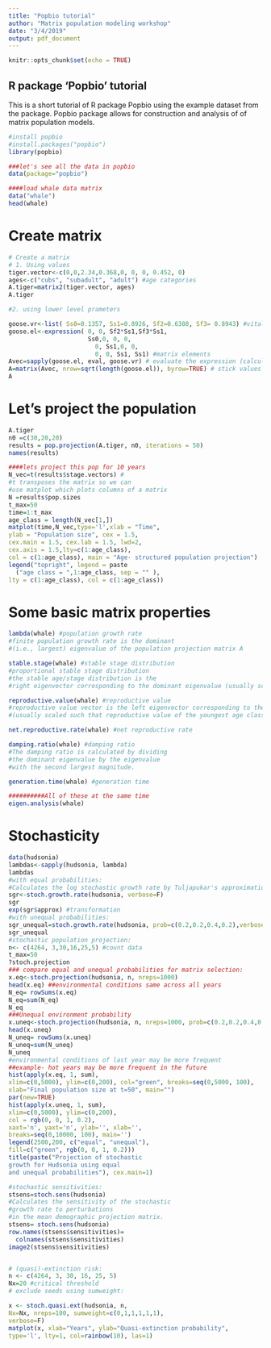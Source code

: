 ```yaml
---
title: "Popbio tutorial"
author: "Matrix population modeling workshop"
date: "3/4/2019"
output: pdf_document
---
```


```r
knitr::opts_chunk$set(echo = TRUE)
```

## R package 'Popbio' tutorial

This is a short tutorial of R package Popbio using the example dataset from the package. Popbio package allows for construction and analysis of of matrix population models. 
```r
#install popbio
#install.packages("popbio")
library(popbio)

###let's see all the data in popbio
data(package="popbio")

####load whale data matrix
data("whale")
head(whale)

```
# Create matrix
```r
# Create a matrix
# 1. Using values
tiger.vector<-c(0,0,2.34,0.368,0, 0, 0, 0.452, 0)  
ages<-c("cubs", "subadult", "adult") #age categories
A.tiger=matrix2(tiger.vector, ages)
A.tiger

```
```r
#2. using lower level prameters

goose.vr<-list( Ss0=0.1357, Ss1=0.8926, Sf2=0.6388, Sf3= 0.8943) #vital ratevalues 
goose.el<-expression( 0, 0, Sf2*Ss1,Sf3*Ss1, 
                      Ss0,0, 0, 0,
                        0, Ss1,0, 0,
                        0, 0, Ss1, Ss1) #matrix elements
Avec=sapply(goose.el, eval, goose.vr) # evaluate the expression (calculate values) 
A=matrix(Avec, nrow=sqrt(length(goose.el)), byrow=TRUE) # stick values in a matrix 
A

```
# Let's project the population
```r
A.tiger
n0 =c(30,20,20)
results = pop.projection(A.tiger, n0, iterations = 50)
names(results)

####lets project this pop for 10 years
N_vec=t(results$stage.vectors) #
#t transposes the matrix so we can 
#use matplot which plots columns of a matrix
N =results$pop.sizes
t_max=50
time=1:t_max
age_class = length(N_vec[1,])
matplot(time,N_vec,type='l',xlab = "Time",
ylab = "Population size", cex = 1.5, 
cex.main = 1.5, cex.lab = 1.5, lwd=2, 
cex.axis = 1.5,lty=c(1:age_class),
col = c(1:age_class), main = "Age- structured population projection")
legend("topright", legend = paste
  ("age class = ",1:age_class, sep = "" ),
lty = c(1:age_class), col = c(1:age_class))

```

# Some basic matrix properties 
```r
lambda(whale) #population growth rate 
#finite population growth rate is the dominant 
#(i.e., largest) eigenvalue of the population projection matrix A

stable.stage(whale) #stable stage distribution 
#proportional stable stage distribution
#the stable age/stage distribution is the 
#right eigenvector corresponding to the dominant eigenvalue (usually scaled to sum to 1)

reproductive.value(whale) #reproductive value 
#reproductive value vector is the left eigenvector corresponding to the dominant eigenvalue
#(usually scaled such that reproductive value of the youngest age class or stage is 1)

net.reproductive.rate(whale) #net reproductive rate 

damping.ratio(whale) #damping ratio 
#The damping ratio is calculated by dividing
#the dominant eigenvalue by the eigenvalue 
#with the second largest magnitude.

generation.time(whale) #generation time

##########All of these at the same time
eigen.analysis(whale)
```

# Stochasticity

```r
data(hudsonia)
lambdas<-sapply(hudsonia, lambda)
lambdas
#with equal probabilities:
#Calculates the log stochastic growth rate by Tuljapukar's approximation and by simulation
sgr<-stoch.growth.rate(hudsonia, verbose=F) 
sgr
exp(sgr$approx) #transformation
#with unequal probabilities: 
sgr_unequal=stoch.growth.rate(hudsonia, prob=c(0.2,0.2,0.4,0.2),verbose=F)
sgr_unequal
#stochastic population projection:
n<- c(4264, 3,30,16,25,5) #count data
t_max=50
?stoch.projection
### compare equal and unequal probabilities for matrix selection: 
x.eq<-stoch.projection(hudsonia, n, nreps=1000)
head(x.eq) ##environmental conditions same across all years
N_eq= rowSums(x.eq)
N_eq=sum(N_eq)
N_eq
###Unequal environment probability
x.uneq<-stoch.projection(hudsonia, n, nreps=1000, prob=c(0.2,0.2,0.4,0.2))
head(x.uneq)
N_uneq= rowSums(x.uneq)
N_uneq=sum(N_uneq)
N_uneq
#environmental conditions of last year may be more frequent 
##example- hot years may be more frequent in the future
hist(apply(x.eq, 1, sum), 
xlim=c(0,5000), ylim=c(0,200), col="green", breaks=seq(0,5000, 100), 
xlab="Final population size at t=50", main="")
par(new=TRUE)
hist(apply(x.uneq, 1, sum),
xlim=c(0,5000), ylim=c(0,200), 
col = rgb(0, 0, 1, 0.2), 
xaxt='n', yaxt='n', ylab='', xlab='',
breaks=seq(0,10000, 100), main='')
legend(2500,200, c("equal", "unequal"),
fill=c("green", rgb(0, 0, 1, 0.2)))
title(paste("Projection of stochastic 
growth for Hudsonia using equal
and unequal probabilities"), cex.main=1)

#stochastic sensitivities:
stsens=stoch.sens(hudsonia) 
#Calculates the sensitivity of the stochastic
#growth rate to perturbations 
#in the mean demographic projection matrix.
stsens= stoch.sens(hudsonia)
row.names(stsens$sensitivities)=
  colnames(stsens$sensitivities) 
image2(stsens$sensitivities)


# (quasi)-extinction risk:
n <- c(4264, 3, 30, 16, 25, 5)
Nx=20 #critical threshold
# exclude seeds using sumweight:

x <- stoch.quasi.ext(hudsonia, n, 
Nx=Nx, nreps=100, sumweight=c(0,1,1,1,1,1), 
verbose=F) 
matplot(x, xlab="Years", ylab="Quasi-extinction probability",
type='l', lty=1, col=rainbow(10), las=1)

```




